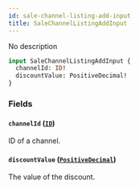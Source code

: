 ```yaml
---
id: sale-channel-listing-add-input
title: SaleChannelListingAddInput
---
```


No description

```graphql
input SaleChannelListingAddInput {
  channelId: ID!
  discountValue: PositiveDecimal!
}
```

### Fields

#### `channelId` ([`ID`](../../../developer/api-reference/scalars/id))

ID of a channel.

#### `discountValue` ([`PositiveDecimal`](../../../developer/api-reference/scalars/positive-decimal))

The value of the discount.
